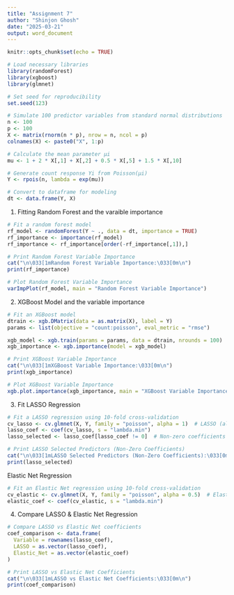 ---
title: "Assignment 7"
author: "Shinjon Ghosh"
date: "2025-03-21"
output: word_document
---

```{r setup, include=FALSE}
knitr::opts_chunk$set(echo = TRUE)
```

```{r}
# Load necessary libraries
library(randomForest)
library(xgboost)
library(glmnet)


```



```{r}
# Set seed for reproducibility
set.seed(123)

# Simulate 100 predictor variables from standard normal distributions
n <- 100
p <- 100
X <- matrix(rnorm(n * p), nrow = n, ncol = p)
colnames(X) <- paste0("X", 1:p) 

# Calculate the mean parameter µi
mu <- 1 + 2 * X[,1] + X[,2] + 0.5 * X[,5] + 1.5 * X[,10]

# Generate count response Yi from Poisson(µi)
Y <- rpois(n, lambda = exp(mu)) 

# Convert to dataframe for modeling
dt <- data.frame(Y, X)
```

1. Fitting Random Forest and the varaible importance
```{r}
# Fit a random forest model
rf_model <- randomForest(Y ~ ., data = dt, importance = TRUE)
rf_importance <- importance(rf_model)
rf_importance <- rf_importance[order(-rf_importance[,1]),]

# Print Random Forest Variable Importance
cat("\n\033[1mRandom Forest Variable Importance:\033[0m\n")
print(rf_importance)

# Plot Random Forest Variable Importance
varImpPlot(rf_model, main = "Random Forest Variable Importance")

```


2. XGBoost Model and the variable importance
```{r}
# Fit an XGBoost model
dtrain <- xgb.DMatrix(data = as.matrix(X), label = Y)
params <- list(objective = "count:poisson", eval_metric = "rmse")

xgb_model <- xgb.train(params = params, data = dtrain, nrounds = 100)
xgb_importance <- xgb.importance(model = xgb_model)

# Print XGBoost Variable Importance
cat("\n\033[1mXGBoost Variable Importance:\033[0m\n")
print(xgb_importance)

# Plot XGBoost Variable Importance
xgb.plot.importance(xgb_importance, main = "XGBoost Variable Importance")

```


3. Fit LASSO Regression
```{r}
# Fit a LASSO regression using 10-fold cross-validation
cv_lasso <- cv.glmnet(X, Y, family = "poisson", alpha = 1)  # LASSO (alpha = 1)
lasso_coef <- coef(cv_lasso, s = "lambda.min")
lasso_selected <- lasso_coef[lasso_coef != 0]  # Non-zero coefficients

# Print LASSO Selected Predictors (Non-Zero Coefficients)
cat("\n\033[1mLASSO Selected Predictors (Non-Zero Coefficients):\033[0m\n")
print(lasso_selected)

```


Elastic Net Regression

```{r}
# Fit an Elastic Net regression using 10-fold cross-validation
cv_elastic <- cv.glmnet(X, Y, family = "poisson", alpha = 0.5)  # Elastic Net (alpha = 0.5)
elastic_coef <- coef(cv_elastic, s = "lambda.min")

```


4. Compare LASSO & Elastic Net Regression
```{r}
# Compare LASSO vs Elastic Net coefficients
coef_comparison <- data.frame(
  Variable = rownames(lasso_coef),
  LASSO = as.vector(lasso_coef),
  Elastic_Net = as.vector(elastic_coef)
)

# Print LASSO vs Elastic Net Coefficients
cat("\n\033[1mLASSO vs Elastic Net Coefficients:\033[0m\n")
print(coef_comparison)
```


